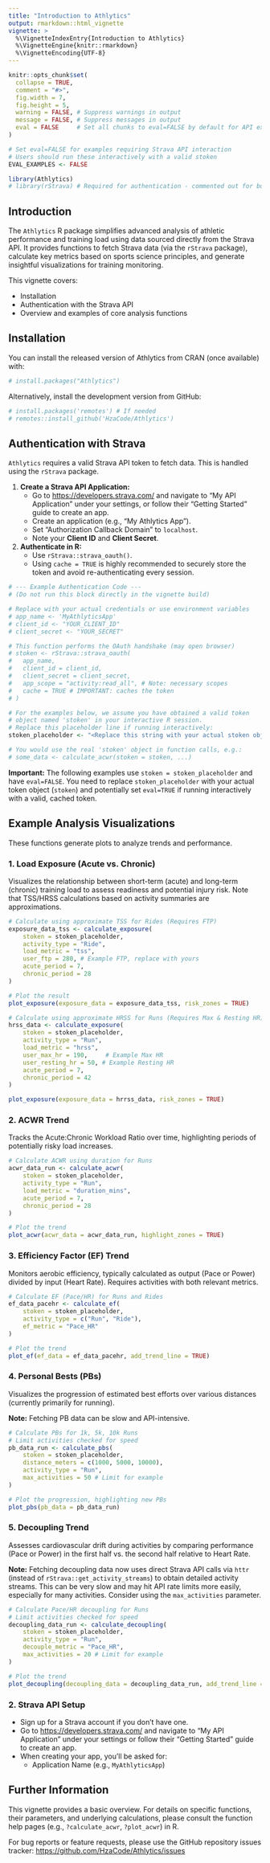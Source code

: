 ```yaml
---
title: "Introduction to Athlytics"
output: rmarkdown::html_vignette
vignette: >
  %\VignetteIndexEntry{Introduction to Athlytics}
  %\VignetteEngine{knitr::rmarkdown}
  %\VignetteEncoding{UTF-8}
---
```


```r
knitr::opts_chunk$set(
  collapse = TRUE,
  comment = "#>",
  fig.width = 7, 
  fig.height = 5,
  warning = FALSE, # Suppress warnings in output
  message = FALSE, # Suppress messages in output
  eval = FALSE     # Set all chunks to eval=FALSE by default for API examples
)

# Set eval=FALSE for examples requiring Strava API interaction
# Users should run these interactively with a valid stoken
EVAL_EXAMPLES <- FALSE 
```

```r
library(Athlytics)
# library(rStrava) # Required for authentication - commented out for build
```

## Introduction

The `Athlytics` R package simplifies advanced analysis of athletic performance and training load using data sourced directly from the Strava API. It provides functions to fetch Strava data (via the `rStrava` package), calculate key metrics based on sports science principles, and generate insightful visualizations for training monitoring.

This vignette covers:

*   Installation
*   Authentication with the Strava API
*   Overview and examples of core analysis functions

## Installation

You can install the released version of Athlytics from CRAN (once available) with:

```r
# install.packages("Athlytics") 
```

Alternatively, install the development version from GitHub:

```r
# install.packages('remotes') # If needed
# remotes::install_github('HzaCode/Athlytics') 
```

## Authentication with Strava

`Athlytics` requires a valid Strava API token to fetch data. This is handled using the `rStrava` package.

1.  **Create a Strava API Application:**
    *   Go to <https://developers.strava.com/> and navigate to "My API Application" under your settings, or follow their "Getting Started" guide to create an app.
    *   Create an application (e.g., "My Athlytics App").
    *   Set "Authorization Callback Domain" to `localhost`.
    *   Note your **Client ID** and **Client Secret**.

2.  **Authenticate in R:**
    *   Use `rStrava::strava_oauth()`.
    *   Using `cache = TRUE` is highly recommended to securely store the token and avoid re-authenticating every session.

```r
# --- Example Authentication Code ---
# (Do not run this block directly in the vignette build)

# Replace with your actual credentials or use environment variables
# app_name <- 'MyAthlyticsApp' 
# client_id <- "YOUR_CLIENT_ID" 
# client_secret <- "YOUR_SECRET"

# This function performs the OAuth handshake (may open browser)
# stoken <- rStrava::strava_oauth(
#   app_name,
#   client_id = client_id,
#   client_secret = client_secret,
#   app_scope = "activity:read_all", # Note: necessary scopes
#   cache = TRUE # IMPORTANT: caches the token
# )

# For the examples below, we assume you have obtained a valid token
# object named 'stoken' in your interactive R session.
# Replace this placeholder line if running interactively:
stoken_placeholder <- "<Replace this string with your actual stoken object>"

# You would use the real 'stoken' object in function calls, e.g.:
# some_data <- calculate_acwr(stoken = stoken, ...)
```

**Important:** The following examples use `stoken = stoken_placeholder` and have `eval=FALSE`. You need to replace `stoken_placeholder` with your actual token object (`stoken`) and potentially set `eval=TRUE` if running interactively with a valid, cached token.

## Example Analysis Visualizations

These functions generate plots to analyze trends and performance.

### 1. Load Exposure (Acute vs. Chronic)

Visualizes the relationship between short-term (acute) and long-term (chronic) training load to assess readiness and potential injury risk. Note that TSS/HRSS calculations based on activity summaries are approximations.

```r
# Calculate using approximate TSS for Rides (Requires FTP)
exposure_data_tss <- calculate_exposure(
    stoken = stoken_placeholder, 
    activity_type = "Ride",
    load_metric = "tss",
    user_ftp = 280, # Example FTP, replace with yours
    acute_period = 7,
    chronic_period = 28
)

# Plot the result
plot_exposure(exposure_data = exposure_data_tss, risk_zones = TRUE)

# Calculate using approximate HRSS for Runs (Requires Max & Resting HR)
hrss_data <- calculate_exposure(
    stoken = stoken_placeholder,
    activity_type = "Run",
    load_metric = "hrss",
    user_max_hr = 190,     # Example Max HR
    user_resting_hr = 50, # Example Resting HR
    acute_period = 7,
    chronic_period = 42
)

plot_exposure(exposure_data = hrrss_data, risk_zones = TRUE)
```

### 2. ACWR Trend

Tracks the Acute:Chronic Workload Ratio over time, highlighting periods of potentially risky load increases.

```r
# Calculate ACWR using duration for Runs
acwr_data_run <- calculate_acwr(
    stoken = stoken_placeholder,
    activity_type = "Run",
    load_metric = "duration_mins",
    acute_period = 7,
    chronic_period = 28
)

# Plot the trend
plot_acwr(acwr_data = acwr_data_run, highlight_zones = TRUE)
```

### 3. Efficiency Factor (EF) Trend

Monitors aerobic efficiency, typically calculated as output (Pace or Power) divided by input (Heart Rate). Requires activities with both relevant metrics.

```r
# Calculate EF (Pace/HR) for Runs and Rides
ef_data_pacehr <- calculate_ef(
    stoken = stoken_placeholder,
    activity_type = c("Run", "Ride"),
    ef_metric = "Pace_HR"
)

# Plot the trend
plot_ef(ef_data = ef_data_pacehr, add_trend_line = TRUE)
```

### 4. Personal Bests (PBs)

Visualizes the progression of estimated best efforts over various distances (currently primarily for running).

**Note:** Fetching PB data can be slow and API-intensive.

```r
# Calculate PBs for 1k, 5k, 10k Runs
# Limit activities checked for speed
pb_data_run <- calculate_pbs(
    stoken = stoken_placeholder,
    distance_meters = c(1000, 5000, 10000),
    activity_type = "Run",
    max_activities = 50 # Limit for example
)

# Plot the progression, highlighting new PBs
plot_pbs(pb_data = pb_data_run)
```

### 5. Decoupling Trend

Assesses cardiovascular drift during activities by comparing performance (Pace or Power) in the first half vs. the second half relative to Heart Rate.

**Note:** Fetching decoupling data now uses direct Strava API calls via `httr` (instead of `rStrava::get_activity_streams`) to obtain detailed activity streams. This can be very slow and may hit API rate limits more easily, especially for many activities. Consider using the `max_activities` parameter.

```r
# Calculate Pace/HR decoupling for Runs
# Limit activities checked for speed
decoupling_data_run <- calculate_decoupling(
    stoken = stoken_placeholder,
    activity_type = "Run",
    decouple_metric = "Pace_HR",
    max_activities = 20 # Limit for example
)

# Plot the trend
plot_decoupling(decoupling_data = decoupling_data_run, add_trend_line = TRUE)
```

### 2. Strava API Setup

*   Sign up for a Strava account if you don't have one.
*   Go to <https://developers.strava.com/> and navigate to "My API Application" under your settings or follow their "Getting Started" guide to create an app.
*   When creating your app, you'll be asked for:
    *   Application Name (e.g., `MyAthlyticsApp`)

## Further Information

This vignette provides a basic overview. For details on specific functions, their parameters, and underlying calculations, please consult the function help pages (e.g., `?calculate_acwr`, `?plot_acwr`) in R.

For bug reports or feature requests, please use the GitHub repository issues tracker: <https://github.com/HzaCode/Athlytics/issues> 